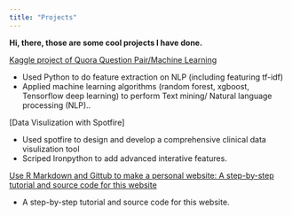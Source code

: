 ```yaml
---
title: "Projects"
---
```


__Hi, there, those are some cool projects I have done.__ 


 [Kaggle project of Quora Question Pair/Machine Learning](Kaggle_quora_pair.html)

 - Used Python to do feature extraction on NLP (including featuring tf-idf)
 - Applied machine learning algorithms (random forest, xgboost,    Tensorflow deep learning) to perform Text mining/ Natural language processing (NLP)..

 [Data Visulization with Spotfire]

- Used spotfire to design and develop a comprehensive clinical data visulization tool 
- Scriped Ironpython to add advanced interative features. 

 [Use R Markdown and Gittub to make a personal website: A step-by-step tutorial and source code for this website](https://github.com/xuejieyu/xuejieyu.github.io)

- A step-by-step tutorial and source code for this website. 